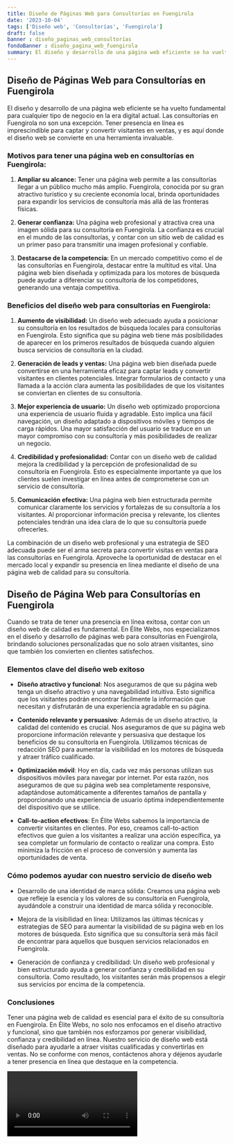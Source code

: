 ```yaml
---
title: Diseño de Páginas Web para Consultorías en Fuengirola
date: '2023-10-04'
tags: ['Diseño web', 'Consultorías', 'Fuengirola']
draft: false
banner : diseño_paginas_web_consultorías
fondoBanner : diseño_pagina_web_fuengirola
summary: El diseño y desarrollo de una página web eficiente se ha vuelto fundamental para cualquier tipo de negocio en la era digital actual. Las consultorías en Fuengirola no son una excepción. Tener presencia en línea es imprescindible para captar y convertir visitantes en ventas, y es aquí donde el diseño web se convierte en una herramienta invaluable.
---
```


## **Diseño de Páginas Web para Consultorías en Fuengirola**

El diseño y desarrollo de una página web eficiente se ha vuelto fundamental para cualquier tipo de negocio en la era digital actual. Las consultorías en Fuengirola no son una excepción. Tener presencia en línea es imprescindible para captar y convertir visitantes en ventas, y es aquí donde el diseño web se convierte en una herramienta invaluable.

### **Motivos para tener una página web en consultorías en Fuengirola:**

1. **Ampliar su alcance:** Tener una página web permite a las consultorías llegar a un público mucho más amplio. Fuengirola, conocida por su gran atractivo turístico y su creciente economía local, brinda oportunidades para expandir los servicios de consultoría más allá de las fronteras físicas.

2. **Generar confianza:** Una página web profesional y atractiva crea una imagen sólida para su consultoría en Fuengirola. La confianza es crucial en el mundo de las consultorías, y contar con un sitio web de calidad es un primer paso para transmitir una imagen profesional y confiable.

3. **Destacarse de la competencia:** En un mercado competitivo como el de las consultorías en Fuengirola, destacar entre la multitud es vital. Una página web bien diseñada y optimizada para los motores de búsqueda puede ayudar a diferenciar su consultoría de los competidores, generando una ventaja competitiva.

### **Beneficios del diseño web para consultorías en Fuengirola:**

1. **Aumento de visibilidad:** Un diseño web adecuado ayuda a posicionar su consultoría en los resultados de búsqueda locales para consultorías en Fuengirola. Esto significa que su página web tiene más posibilidades de aparecer en los primeros resultados de búsqueda cuando alguien busca servicios de consultoría en la ciudad.

2. **Generación de leads y ventas:** Una página web bien diseñada puede convertirse en una herramienta eficaz para captar leads y convertir visitantes en clientes potenciales. Integrar formularios de contacto y una llamada a la acción clara aumenta las posibilidades de que los visitantes se conviertan en clientes de su consultoría.

3. **Mejor experiencia de usuario:** Un diseño web optimizado proporciona una experiencia de usuario fluida y agradable. Esto implica una fácil navegación, un diseño adaptado a dispositivos móviles y tiempos de carga rápidos. Una mayor satisfacción del usuario se traduce en un mayor compromiso con su consultoría y más posibilidades de realizar un negocio.

4. **Credibilidad y profesionalidad:** Contar con un diseño web de calidad mejora la credibilidad y la percepción de profesionalidad de su consultoría en Fuengirola. Esto es especialmente importante ya que los clientes suelen investigar en línea antes de comprometerse con un servicio de consultoría.

5. **Comunicación efectiva:** Una página web bien estructurada permite comunicar claramente los servicios y fortalezas de su consultoría a los visitantes. Al proporcionar información precisa y relevante, los clientes potenciales tendrán una idea clara de lo que su consultoría puede ofrecerles.

La combinación de un diseño web profesional y una estrategia de SEO adecuada puede ser el arma secreta para convertir visitas en ventas para las consultorías en Fuengirola. Aproveche la oportunidad de destacar en el mercado local y expandir su presencia en línea mediante el diseño de una página web de calidad para su consultoría.

<GifSeo />

<Cta />

## Diseño de Página Web para Consultorías en Fuengirola

Cuando se trata de tener una presencia en línea exitosa, contar con un diseño web de calidad es fundamental. En Élite Webs, nos especializamos en el diseño y desarrollo de páginas web para consultorías en Fuengirola, brindando soluciones personalizadas que no solo atraen visitantes, sino que también los convierten en clientes satisfechos.

### Elementos clave del diseño web exitoso

- **Diseño atractivo y funcional**: Nos aseguramos de que su página web tenga un diseño atractivo y una navegabilidad intuitiva. Esto significa que los visitantes podrán encontrar fácilmente la información que necesitan y disfrutarán de una experiencia agradable en su página.

- **Contenido relevante y persuasivo**: Además de un diseño atractivo, la calidad del contenido es crucial. Nos aseguramos de que su página web proporcione información relevante y persuasiva que destaque los beneficios de su consultoría en Fuengirola. Utilizamos técnicas de redacción SEO para aumentar la visibilidad en los motores de búsqueda y atraer tráfico cualificado.

- **Optimización móvil**: Hoy en día, cada vez más personas utilizan sus dispositivos móviles para navegar por internet. Por esta razón, nos aseguramos de que su página web sea completamente responsive, adaptándose automáticamente a diferentes tamaños de pantalla y proporcionando una experiencia de usuario óptima independientemente del dispositivo que se utilice.

- **Call-to-action efectivos**: En Élite Webs sabemos la importancia de convertir visitantes en clientes. Por eso, creamos call-to-action efectivos que guíen a los visitantes a realizar una acción específica, ya sea completar un formulario de contacto o realizar una compra. Esto minimiza la fricción en el proceso de conversión y aumenta las oportunidades de venta.

### Cómo podemos ayudar con nuestro servicio de diseño web

- Desarrollo de una identidad de marca sólida: Creamos una página web que refleje la esencia y los valores de su consultoría en Fuengirola, ayudándole a construir una identidad de marca sólida y reconocible.

- Mejora de la visibilidad en línea: Utilizamos las últimas técnicas y estrategias de SEO para aumentar la visibilidad de su página web en los motores de búsqueda. Esto significa que su consultoría será más fácil de encontrar para aquellos que busquen servicios relacionados en Fuengirola.

- Generación de confianza y credibilidad: Un diseño web profesional y bien estructurado ayuda a generar confianza y credibilidad en su consultoría. Como resultado, los visitantes serán más propensos a elegir sus servicios por encima de la competencia.

### Conclusiones

Tener una página web de calidad es esencial para el éxito de su consultoría en Fuengirola. En Élite Webs, no solo nos enfocamos en el diseño atractivo y funcional, sino que también nos esforzamos por generar visibilidad, confianza y credibilidad en línea. Nuestro servicio de diseño web está diseñado para ayudarle a atraer visitas cualificadas y convertirlas en ventas. No se conforme con menos, contáctenos ahora y déjenos ayudarle a tener presencia en línea que destaque en la competencia.

<Video />

<CtaBot job='Consultorías' city='Fuengirola'/>

<Gmaps query='Fuengirola+españa+maps' />